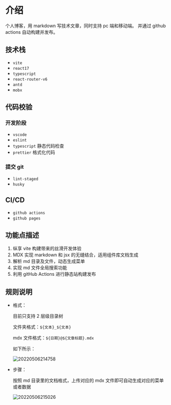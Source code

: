 # 介绍

个人博客，用 markdown 写技术文章，同时支持 pc 端和移动端。
并通过 github actions 自动构建并发布。

## 技术栈

- `vite`
- `react17`
- `typescript`
- `react-router-v6`
- `antd`
- `mobx`

## 代码校验

### 开发阶段

- `vscode`
- `eslint`
- `typescript` 静态代码检查
- `prettier` 格式化代码

### 提交 git

- `lint-staged`
- `husky`

## CI/CD

- `github actions`
- `github pages`

## 功能点描述

1. 纵享 vite 构建带来的丝滑开发体验
2. MDX 实现 markdown 和 jsx 的无缝结合，适用组件库文档生成
3. 解析 md 目录及文件，动态生成菜单
4. 实现 md 文件全局搜索功能
5. 利用 gitHub Actions 进行静态站构建发布

## 规则说明

- 格式：

  目前只支持 2 层级目录树

  文件夹格式：`${文本}_${文本}`

  mdx 文件格式：`${日期}@${文章标题}.mdx`

  如下所示：

  ![20220506214758](https://cdn.jsdelivr.net/gh/yaolx/picBed@main/blogs/pics/20220506214758.png)

- 步骤：

  按照 md 目录里的文档格式，上传对应的 mdx 文件即可自动生成对应的菜单或者数据

  ![20220506215026](https://cdn.jsdelivr.net/gh/yaolx/picBed@main/blogs/pics/20220506215026.png)
